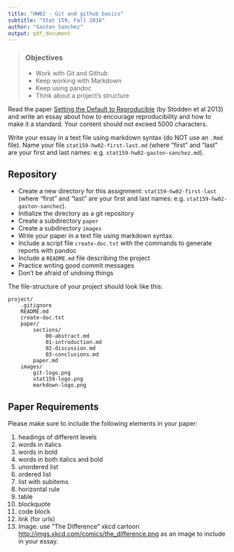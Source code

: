 ```yaml
---
title: "HW02 - Git and github basics"
subtitle: "Stat 159, Fall 2016"
author: "Gaston Sanchez"
output: pdf_document
---
```


> ### Objectives
>
> - Work with Git and Github
> - Keep working with Markdown
> - Keep using pandoc
> - Think about a project's structure


Read the paper 
[Setting the Default to Reproducible](http://stodden.net/icerm_report.pdf) 
(by Stodden et al 2013) and write an essay about how to encourage 
reproducibility and how to make it a standard. Your content should not
exceed 5000 characters.

Write your essay in a text file using markdown syntax (do NOT use an `.Rmd` 
file). Name your file `stat159-hw02-first-last.md` (where "first" and "last" 
are your first and last names: e.g. `stat159-hw02-gaston-sanchez.md`). 



## Repository

- Create a new directory for this assignment: `stat159-hw02-first-last`
(where "first" and "last" are your first and last names: 
e.g. `stat159-hw02-gaston-sanchez`). 
- Initialize the directory as a git repository
- Create a subdirectory `paper`
- Create a subdirectory `images`
- Write your paper in a text file using markdown syntax. 
- Include a script file `create-doc.txt` with the commands to generate
reports with pandoc
- Include a `README.md` file describing the project
- Practice writing good commit messages
- Don't be afraid of undoing things



The file-structure of your project should look like this:

```
project/
	.gitignore
	README.md
	create-doc.txt
	paper/
		sections/
			00-abstract.md
			01-introduction.md
			02-discussion.md
			03-conclusions.md
		paper.md
	images/
		git-logo.png
		stat159-logo.png
		markdown-logo.png
```

## Paper Requirements

Please make sure to include the following elements in your paper:

1. headings of different levels
2. words in italics
3. words in bold
4. words in both italics and bold
5. unordered list
6. ordered list
7. list with subitems
8. horizontal rule 
9. table
10. blockquote
11. code block
12. link (for urls)
13. Image: use "The Difference" xkcd cartoon 
[http://imgs.xkcd.com/comics/the_difference.png](http://imgs.xkcd.com/comics/the_difference.png) as an image to include in your essay.
